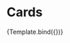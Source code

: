 

<Meta title="Design System/Cards/Dark Mode" component={Card} />

# Cards



<Canvas>
  <Story
    name="Card Talent #1"
    args={{
      photo_url: "https://www.fancygirldesignstudio.com/wp-content/uploads/2017/11/Rachel-Rouhana-Profile-Pic-Square-300x300.jpg",
      name: "Lily Caneco",
      title: "CPO at Jivo.com",
      circ_supply: "128,320",
      ticker: "$LILI",
      mode: "dark",
    }}
  >
    {Template.bind({})}
  </Story>
</Canvas>
